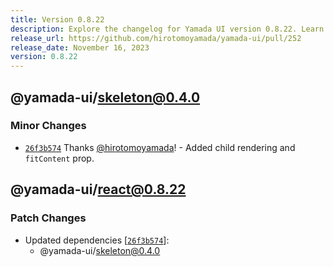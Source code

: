 ```yaml
---
title: Version 0.8.22
description: Explore the changelog for Yamada UI version 0.8.22. Learn about the latest features, bug fixes, and improvements.
release_url: https://github.com/hirotomoyamada/yamada-ui/pull/252
release_date: November 16, 2023
version: 0.8.22
---
```


## @yamada-ui/skeleton@0.4.0

### Minor Changes

- [`26f3b574`](https://github.com/hirotomoyamada/yamada-ui/commit/26f3b574ba4556990d11ef9b44141cfb0196ad7e) Thanks [@hirotomoyamada](https://github.com/hirotomoyamada)! - Added child rendering and `fitContent` prop.

## @yamada-ui/react@0.8.22

### Patch Changes

- Updated dependencies \[[`26f3b574`](https://github.com/hirotomoyamada/yamada-ui/commit/26f3b574ba4556990d11ef9b44141cfb0196ad7e)]:
  - @yamada-ui/skeleton@0.4.0
